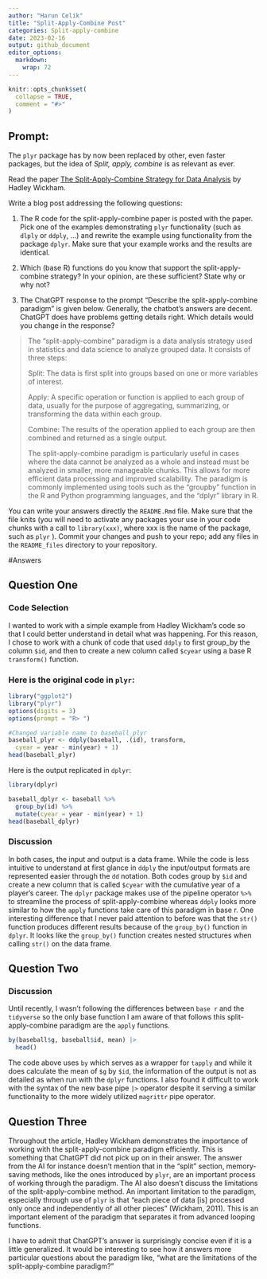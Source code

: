 ```yaml
---
author: "Harun Celik"
title: "Split-Apply-Combine Post"
categories: Split-apply-combine
date: 2023-02-16
output: github_document
editor_options: 
  markdown: 
    wrap: 72
---
```


<!-- README.md is generated from README.Rmd. Please edit that file -->

```r
knitr::opts_chunk$set(
  collapse = TRUE,
  comment = "#>"
)
```

## Prompt:

The `plyr` package has by now been replaced by other, even faster
packages, but the idea of *Split, apply, combine* is as relevant as
ever.

Read the paper [The Split-Apply-Combine Strategy for Data
Analysis](https://www.jstatsoft.org/article/view/v040i01) by Hadley
Wickham.

Write a blog post addressing the following questions:

1.  The R code for the split-apply-combine paper is posted with the
    paper. Pick one of the examples demonstrating `plyr` functionality
    (such as `dlply` or `ddply`, ...) and rewrite the example using
    functionality from the package `dplyr`. Make sure that your example
    works and the results are identical.

2.  Which (base R) functions do you know that support the
    split-apply-combine strategy? In your opinion, are these sufficient?
    State why or why not?

3.  The ChatGPT response to the prompt "Describe the split-apply-combine
    paradigm" is given below. Generally, the chatbot's answers are
    decent. ChatGPT does have problems getting details right. Which
    details would you change in the response?

> The "split-apply-combine" paradigm is a data analysis strategy used in
> statistics and data science to analyze grouped data. It consists of
> three steps:
>
> Split: The data is first split into groups based on one or more
> variables of interest.
>
> Apply: A specific operation or function is applied to each group of
> data, usually for the purpose of aggregating, summarizing, or
> transforming the data within each group.
>
> Combine: The results of the operation applied to each group are then
> combined and returned as a single output.
>
> The split-apply-combine paradigm is particularly useful in cases where
> the data cannot be analyzed as a whole and instead must be analyzed in
> smaller, more manageable chunks. This allows for more efficient data
> processing and improved scalability. The paradigm is commonly
> implemented using tools such as the "groupby" function in the R and
> Python programming languages, and the "dplyr" library in R.

You can write your answers directly the `README.Rmd` file. Make sure
that the file knits (you will need to activate any packages your use in
your code chunks with a call to `library(xxx)`, where xxx is the name of
the package, such as `plyr` ). Commit your changes and push to your
repo; add any files in the `README_files` directory to your repository.

#Answers

## Question One

### Code Selection

I wanted to work with a simple example from Hadley Wickham's code so
that I could better understand in detail what was happening. For this
reason, I chose to work with a chunk of code that used `ddply` to first
group_by the column `$id`, and then to create a new column called
`$cyear` using a base R `transform()` function.

### Here is the original code in `plyr`:

```r
library("ggplot2")
library("plyr")
options(digits = 3)
options(prompt = "R> ")
```

```r
#Changed variable name to baseball_plyr
baseball_plyr <- ddply(baseball, .(id), transform, 
  cyear = year - min(year) + 1)
head(baseball_plyr)
```

Here is the output replicated in `dplyr`:

```r
library(dplyr)
```

```r
baseball_dplyr <- baseball %>%
  group_by(id) %>%
  mutate(cyear = year - min(year) + 1)
head(baseball_dplyr)
```

### Discussion

In both cases, the input and output is a data frame. While the code is
less intuitive to understand at first glance in `ddply` the input/output
formats are represented easier through the `dd` notation. Both codes
group by `$id` and create a new column that is called `$cyear` with the
cumulative year of a player's career. The `dplyr` package makes use of
the pipeline operator `%>%` to streamline the process of
split-apply-combine whereas `ddply` looks more similar to how the
`apply` functions take care of this paradigm in base r. One interesting
difference that I never paid attention to before was that the `str()`
function produces different results because of the `group_by()` function
in `dplyr`. It looks like the `group_by()` function creates nested
structures when calling `str()` on the data frame.

## Question Two

### Discussion

Until recently, I wasn't following the differences between `base r` and
the `tidyverse` so the only base function I am aware of that follows
this split-apply-combine paradigm are the `apply` functions.

```r
by(baseball$g, baseball$id, mean) |>
  head()
```

The code above uses `by` which serves as a wrapper for `tapply` and
while it does calculate the mean of `$g` by `$id`, the information of
the output is not as detailed as when run with the `dplyr` functions. I
also found it difficult to work with the syntax of the new base pipe
`|>` operator despite it serving a similar functionality to the more
widely utilized `magrittr` pipe operator.

## Question Three

Throughout the article, Hadley Wickham demonstrates the importance of
working with the split-apply-combine paradigm efficiently. This is
something that ChatGPT did not pick up on in their answer. The answer
from the AI for instance doesn't mention that in the "split" section,
memory-saving methods, like the ones introduced by `plyr`, are an
important process of working through the paradigm. The AI also doesn't
discuss the limitations of the split-apply-combine method. An important
limitation to the paradigm, especially through use of `plyr` is that
"each piece of data [is] processed only once and independently of all
other pieces" (Wickham, 2011). This is an important element of the
paradigm that separates it from advanced looping functions.

I have to admit that ChatGPT's answer is surprisingly concise even if it
is a little generalized. It would be interesting to see how it answers
more particular questions about the paradigm like, "what are the
limitations of the split-apply-combine paradigm?"
